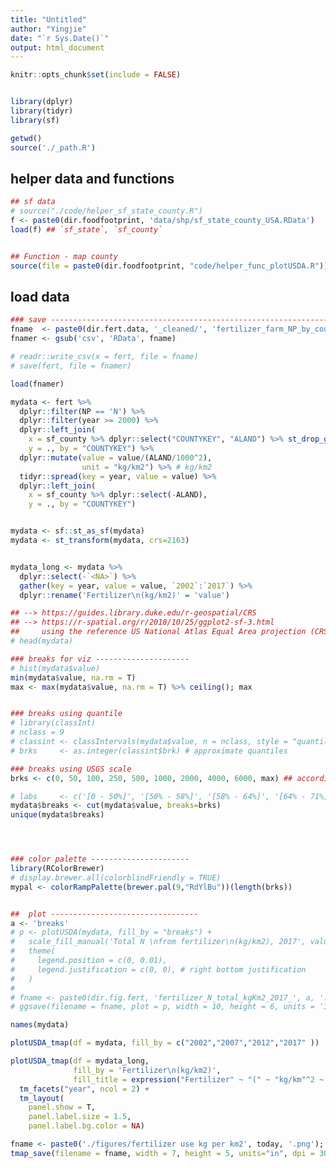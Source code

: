 ```yaml
---
title: "Untitled"
author: "Yingjie"
date: "`r Sys.Date()`"
output: html_document
---
```


```r
knitr::opts_chunk$set(include = FALSE)


library(dplyr)
library(tidyr)
library(sf)

getwd()
source('./_path.R')
```

## helper data and functions
```r
## sf data
# source("./code/helper_sf_state_county.R")
f <- paste0(dir.foodfootprint, 'data/shp/sf_state_county_USA.RData')
load(f) ## `sf_state`, `sf_county`


## Function - map county
source(file = paste0(dir.foodfootprint, "code/helper_func_plotUSDA.R"))
```


## load data
```r
### save ---------------------------------------------------------------------------------
fname  <- paste0(dir.fert.data, '_cleaned/', 'fertilizer_farm_NP_by_county_cleaned_5YR_1987_2017.csv')
fnamer <- gsub('csv', 'RData', fname)

# readr::write_csv(x = fert, file = fname)
# save(fert, file = fnamer)

load(fnamer)
```



```r
mydata <- fert %>% 
  dplyr::filter(NP == 'N') %>%
  dplyr::filter(year >= 2000) %>%
  dplyr::left_join(
    x = sf_county %>% dplyr::select("COUNTYKEY", "ALAND") %>% st_drop_geometry(), 
    y = ., by = "COUNTYKEY") %>%
  dplyr::mutate(value = value/(ALAND/1000^2), 
                unit = "kg/km2") %>% # kg/km2 
  tidyr::spread(key = year, value = value) %>%
  dplyr::left_join(
    x = sf_county %>% dplyr::select(-ALAND), 
    y = ., by = "COUNTYKEY")


mydata <- sf::st_as_sf(mydata)
mydata <- st_transform(mydata, crs=2163)


mydata_long <- mydata %>%
  dplyr::select(-`<NA>`) %>%
  gather(key = year, value = value, `2002`:`2017`) %>%
  dplyr::rename('Fertilizer\n(kg/km2)' = 'value')

## --> https://guides.library.duke.edu/r-geospatial/CRS
## --> https://r-spatial.org/r/2018/10/25/ggplot2-sf-3.html
##     using the reference US National Atlas Equal Area projection (CRS 2163)
# head(mydata)
```


```r
### breaks for viz ---------------------
# hist(mydata$value)
min(mydata$value, na.rm = T)
max <- max(mydata$value, na.rm = T) %>% ceiling(); max


### breaks using quantile 
# library(classInt)
# nclass = 9
# classint <- classIntervals(mydata$value, n = nclass, style = "quantile") #can use "jenks" but is very slow
# brks     <- as.integer(classint$brk) # approximate quantiles

### breaks using USGS scale
brks <- c(0, 50, 100, 250, 500, 1000, 2000, 4000, 6000, max) ## according to the USGS report by Falcone et al 2021

# labs     <- c('[0 - 50%]', '[50% - 58%]', '[58% - 64%]', '[64% - 71%]', '[71% - 93%]')
mydata$breaks <- cut(mydata$value, breaks=brks)
unique(mydata$breaks)




### color palette ----------------------
library(RColorBrewer)
# display.brewer.all(colorblindFriendly = TRUE)
mypal <- colorRampPalette(brewer.pal(9,"RdYlBu"))(length(brks))


##  plot ---------------------------------
a <- 'breaks'
# p <- plotUSDA(mydata, fill_by = "breaks") +
#   scale_fill_manual('Total N \nfrom fertilizer\n(kg/km2), 2017', values = rev(mypal)) +
#   theme(
#     legend.position = c(0, 0.01),
#     legend.justification = c(0, 0), # right bottom justification
#   )
# 
# fname <- paste0(dir.fig.fert, 'fertilizer_N_total_kgKm2_2017_', a, '.png')
# ggsave(filename = fname, plot = p, width = 10, height = 6, units = 'in', dpi = 300)
```


```r
names(mydata)

plotUSDA_tmap(df = mydata, fill_by = c("2002","2007","2012","2017" ))
```


```r
plotUSDA_tmap(df = mydata_long, 
              fill_by = 'Fertilizer\n(kg/km2)',
              fill_title = expression("Fertilizer" ~ "(" ~ "kg/km"^2 ~ ")") ) +
  tm_facets("year", ncol = 2) +
  tm_layout(
    panel.show = T, 
    panel.label.size = 1.5, 
    panel.label.bg.color = NA) 

fname <- paste0('./figures/fertilizer use kg per km2', today, '.png'); fname
tmap_save(filename = fname, width = 7, height = 5, units="in", dpi = 300)
```